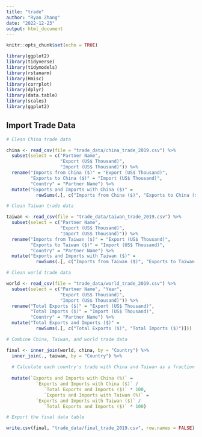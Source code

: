 ```yaml
---
title: "trade"
author: "Ryan Zhang"
date: "2022-12-23"
output: html_document
---
```


```r
knitr::opts_chunk$set(echo = TRUE)

library(ggplot2)
library(tidyverse)
library(tidymodels)
library(rstanarm)
library(Hmisc)
library(corrplot)
library(dplyr)
library(data.table) 
library(scales)
library(ggplot2)
```

## Import Trade Data

```r
# Clean China trade data

china <- read_csv(file = "trade_data/china_trade_2019.csv") %>%
  subset(select = c("Partner Name",
                    "Export (US$ Thousand)", 
                    "Import (US$ Thousand)")) %>%
  rename("Imports from China ($)" = "Export (US$ Thousand)",
         "Exports to China ($)" = "Import (US$ Thousand)",
         "Country" = "Partner Name") %>%
  mutate("Exports and Imports with China ($)" = 
           rowSums(.[, c("Imports from China ($)", "Exports to China ($)")]))

# Clean Taiwan trade data 

taiwan <- read_csv(file = "trade_data/taiwan_trade_2019.csv") %>%
  subset(select = c("Partner Name",
                    "Export (US$ Thousand)", 
                    "Import (US$ Thousand)")) %>%
  rename("Imports from Taiwan ($)" = "Export (US$ Thousand)",
         "Exports to Taiwan ($)" = "Import (US$ Thousand)",
         "Country" = "Partner Name") %>%
  mutate("Exports and Imports with Taiwan ($)" = 
           rowSums(.[, c("Imports from Taiwan ($)", "Exports to Taiwan ($)")]))

# Clean world trade data

world <- read_csv(file = "trade_data/world_trade_2019.csv") %>%
  subset(select = c("Partner Name", "Year", 
                    "Export (US$ Thousand)", 
                    "Import (US$ Thousand)")) %>%
  rename("Total Exports ($)" = "Export (US$ Thousand)",
         "Total Imports ($)" = "Import (US$ Thousand)",
         "Country" = "Partner Name") %>%
  mutate("Total Exports and Imports ($)" = 
           rowSums(.[, c("Total Exports ($)", "Total Imports ($)")]))

# Combine China, Taiwan, and world trade data

final <- inner_join(world, china, by = "Country") %>%
  inner_join(., taiwan, by = "Country") %>%
  
  # Calculate each country's trade with China and Taiwan as a fraction of total trade
  
  mutate(`Exports and Imports with China (%)` = 
           `Exports and Imports with China ($)` / 
              `Total Exports and Imports ($)` * 100,
              `Exports and Imports with Taiwan (%)` = 
           `Exports and Imports with Taiwan ($)` / 
              `Total Exports and Imports ($)` * 100)

# Export the final data table 

write.csv(final, "trade_data/final_trade_2019.csv", row.names = FALSE)
```